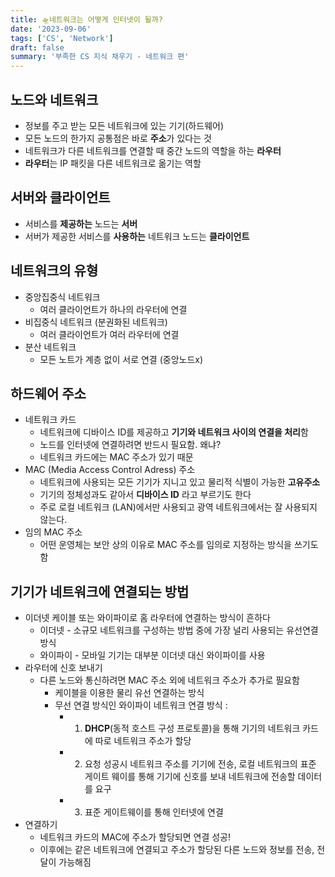 ```yaml
---
title: 🛸네트워크는 어떻게 인터넷이 될까?
date: '2023-09-06'
tags: ['CS', 'Network']
draft: false
summary: '부족한 CS 지식 채우기 - 네트워크 편'
---
```


## 노드와 네트워크

- 정보를 주고 받는 모든 네트워크에 있는 기기(하드웨어)
- 모든 노드의 한가지 공통점은 바로 **주소**가 있다는 것
- 네트워크가 다른 네트워크를 연결할 때 중간 노드의 역할을 하는 **라우터**
- **라우터**는 IP 패킷을 다른 네트워크로 옮기는 역할

## 서버와 클라이언트

- 서비스를 **제공하는** 노드는 **서버**
- 서버가 제공한 서비스를 **사용하는** 네트워크 노드는 **클라이언트**

## 네트워크의 유형

- 중앙집중식 네트워크
  - 여러 클라이언트가 하나의 라우터에 연결
- 비집중식 네트워크 (분권화된 네트워크)
  - 여러 클라이언트가 여러 라우터에 연결
- 분산 네트워크
  - 모든 노트가 계층 없이 서로 연결 (중앙노드x)

## 하드웨어 주소

- 네트워크 카드
  - 네트워크에 디바이스 ID를 제공하고 **기기와 네트워크 사이의 연결을 처리**함
  - 노드를 인터넷에 연결하려면 반드시 필요함. 왜냐?
  - 네트워크 카드에는 MAC 주소가 있기 때문
- MAC (Media Access Control Adress) 주소
  - 네트워크에 사용되는 모든 기기가 지니고 있고 물리적 식별이 가능한 **고유주소**
  - 기기의 정체성과도 같아서 **디바이스 ID** 라고 부르기도 한다
  - 주로 로컬 네트워크 (LAN)에서만 사용되고 광역 네트워크에서는 잘 사용되지 않는다.
- 임의 MAC 주소
  - 어떤 운영체는 보안 상의 이유로 MAC 주소를 임의로 지정하는 방식을 쓰기도 함

## 기기가 네트워크에 연결되는 방법

- 이더넷 케이블 또는 와이파이로 홈 라우터에 연결하는 방식이 흔하다
  - 이더넷 - 소규모 네트워크를 구성하는 방법 중에 가장 널리 사용되는 유선연결방식
  - 와이파이 - 모바일 기기는 대부분 이더넷 대신 와이파이를 사용
- 라우터에 신호 보내기
  - 다른 노드와 통신하려면 MAC 주소 외에 네트워크 주소가 추가로 필요함
    - 케이블을 이용한 물리 유선 연결하는 방식
    - 무선 연결 방식인 와이파이 네트워크 연결 방식 :
      - 1.  **DHCP**(동적 호스트 구성 프로토콜)을 통해 기기의 네트워크 카드에 따로 네트워크 주소가 할당
      - 2. 요청 성공시 네트워크 주소를 기기에 전송, 로컬 네트워크의 표준 게이트 웨이를 통해 기기에 신호를 보내 네트워크에 전송할 데이터를 요구
      - 3. 표준 게이트웨이를 통해 인터넷에 연결
- 연결하기
  - 네트워크 카드의 MAC에 주소가 할당되면 연결 성공!
  - 이후에는 같은 네트워크에 연결되고 주소가 할당된 다른 노드와 정보를 전송, 전달이 가능해짐
